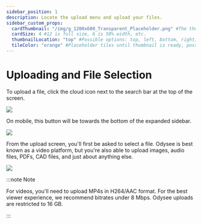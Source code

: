 ---
sidebar_position: 1
description: Locate the upload menu and upload your files.
sidebar_custom_props:
  cardThumbnail: "/img/g_1200x600_Transparent_Placeholder.png" #The thumbnail on the category card.
  cardSize: 4 #12 is full size, 6 is 50% width, etc.
  thumbnailLocation: "top" #Possible options: top, left, bottom, right, none
  tileColor: "orange" #Placeholder tiles until thumbnail is ready, possible options: blue, cream, darkpurple, lightpurple, mauve, orange, pink, none
---

# Uploading and File Selection

To upload a file, click the cloud icon next to the search bar at the top of the screen.

![](/img/en/category-uploading1.png)

On mobile, this button will be towards the bottom of the expanded sidebar.

![](/img/en/category-uploading2.png)

From the upload screen, you'll first be asked to select a file. Odysee is best known as a video platform, but you're also able to upload images, audio files, PDFs, CAD files, and just about anything else.

![](/img/en/category-uploading3.png)

:::note Note

For videos, you'll need to upload MP4s in H264/AAC format. For the best viewer experience, we recommend bitrates under 8 Mbps. Odysee uploads are restricted to 16 GB.

:::

